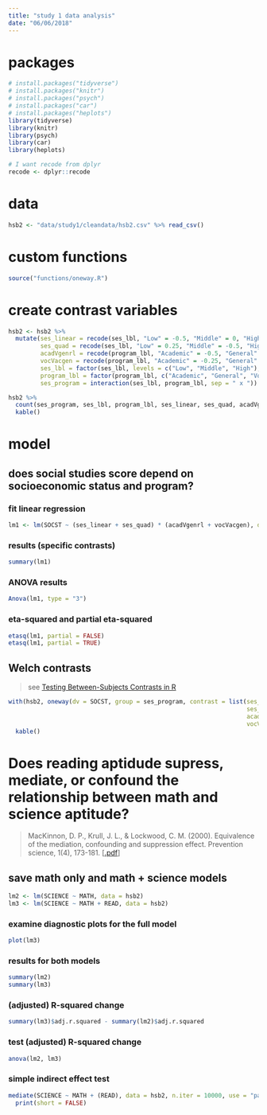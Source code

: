 ```yaml
---
title: "study 1 data analysis"
date: "06/06/2018"
---
```


# packages

```r

# install.packages("tidyverse")
# install.packages("knitr")
# install.packages("psych")
# install.packages("car")
# install.packages("heplots")
library(tidyverse)
library(knitr)
library(psych)
library(car)
library(heplots)

# I want recode from dplyr
recode <- dplyr::recode

```

# data

```r

hsb2 <- "data/study1/cleandata/hsb2.csv" %>% read_csv()

```

# custom functions

```r

source("functions/oneway.R")

```

# create contrast variables

```r

hsb2 <- hsb2 %>%
  mutate(ses_linear = recode(ses_lbl, "Low" = -0.5, "Middle" = 0, "High" = 0.5),
         ses_quad = recode(ses_lbl, "Low" = 0.25, "Middle" = -0.5, "High" = 0.25),
         acadVgenrl = recode(program_lbl, "Academic" = -0.5, "General" = 0.5, "Vocation" = 0),
         vocVacgen = recode(program_lbl, "Academic" = -0.25, "General" = -0.25, "Vocation" = 0.5),
         ses_lbl = factor(ses_lbl, levels = c("Low", "Middle", "High"), labels = c("Low", "Middle", "High")),
         program_lbl = factor(program_lbl, c("Academic", "General", "Vocation"), labels = c("Academic", "General", "Vocation")),
         ses_program = interaction(ses_lbl, program_lbl, sep = " x "))

hsb2 %>% 
  count(ses_program, ses_lbl, program_lbl, ses_linear, ses_quad, acadVgenrl, vocVacgen) %>% 
  kable()

```

# model

## does social studies score depend on socioeconomic status and program?

### fit linear regression

```r

lm1 <- lm(SOCST ~ (ses_linear + ses_quad) * (acadVgenrl + vocVacgen), data = hsb2)

```

### results (specific contrasts)

```r

summary(lm1)

```

### ANOVA results

```r

Anova(lm1, type = "3")

```

### eta-squared and partial eta-squared

```r

etasq(lm1, partial = FALSE)
etasq(lm1, partial = TRUE)

```

## Welch contrasts
> see [Testing Between-Subjects Contrasts in R
](http://nickmichalak.com/blog_entries/2018/nrg06/nrg06.html)

```r

with(hsb2, oneway(dv = SOCST, group = ses_program, contrast = list(ses_linear = c(-1, 0, 1, -1, 0, 1, -1, 0, 1) / 3,
                                                                   ses_quad = c(0.5, -1, 0.5, 0.5, -1, 0.5, 0.5, -1, 0.5) / 3,
                                                                   acadVgenrl = c(-1, -1, -1, 1, 1, 1, 0, 0, 0) / 3,
                                                                   vocVacgen = c(-0.5, -0.5, -0.5, -0.5, -0.5, -0.5, 1, 1, 1) / 3))) %>% 
  kable()

```

# Does reading aptidude supress, mediate, or confound the relationship between math and science aptitude?
> MacKinnon, D. P., Krull, J. L., & Lockwood, C. M. (2000). Equivalence of the mediation, confounding and suppression effect. Prevention science, 1(4), 173-181. [[.pdf](http://w3dev.ualg.pt/~lfaisca/SMAD05/Prevention%20Science_Mackinnon_2000.pdf)]

## save math only and math + science models

```r

lm2 <- lm(SCIENCE ~ MATH, data = hsb2)
lm3 <- lm(SCIENCE ~ MATH + READ, data = hsb2)

```

### examine diagnostic plots for the full model

```r

plot(lm3)

```

### results for both models

```r

summary(lm2)
summary(lm3)

```

### (adjusted) R-squared change

```r

summary(lm3)$adj.r.squared - summary(lm2)$adj.r.squared

```

### test (adjusted) R-squared change

```r

anova(lm2, lm3)

```

### simple indirect effect test

```r

mediate(SCIENCE ~ MATH + (READ), data = hsb2, n.iter = 10000, use = "pairwise", plot = TRUE) %>% 
  print(short = FALSE)

```





